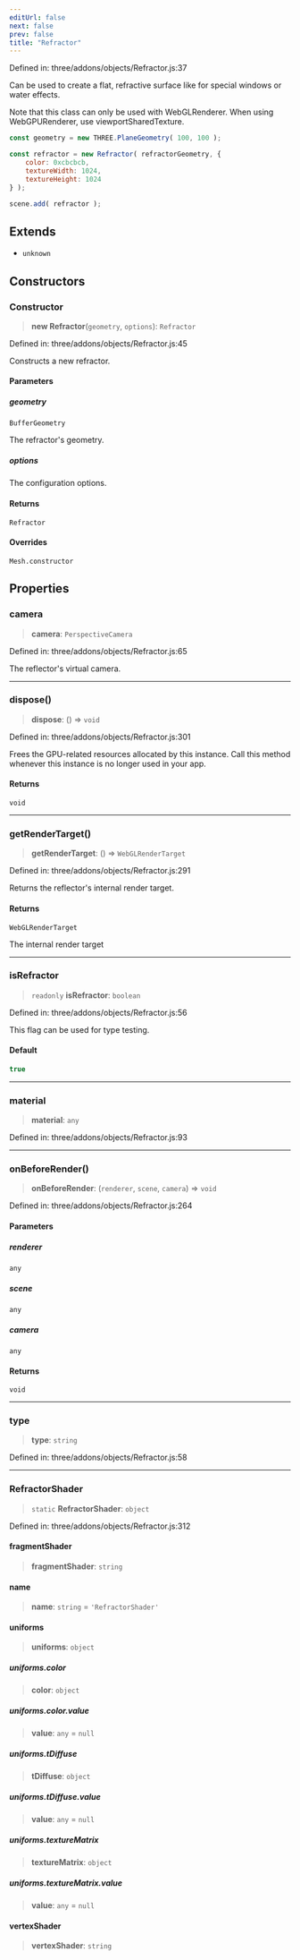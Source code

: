 ```yaml
---
editUrl: false
next: false
prev: false
title: "Refractor"
---
```


Defined in: three/addons/objects/Refractor.js:37

Can be used to create a flat, refractive surface like for special
windows or water effects.

Note that this class can only be used with WebGLRenderer.
When using WebGPURenderer, use viewportSharedTexture.

```js
const geometry = new THREE.PlaneGeometry( 100, 100 );

const refractor = new Refractor( refractorGeometry, {
	color: 0xcbcbcb,
	textureWidth: 1024,
	textureHeight: 1024
} );

scene.add( refractor );
```

## Extends

- `unknown`

## Constructors

### Constructor

> **new Refractor**(`geometry`, `options`): `Refractor`

Defined in: three/addons/objects/Refractor.js:45

Constructs a new refractor.

#### Parameters

##### geometry

`BufferGeometry`

The refractor's geometry.

##### options

The configuration options.

#### Returns

`Refractor`

#### Overrides

`Mesh.constructor`

## Properties

### camera

> **camera**: `PerspectiveCamera`

Defined in: three/addons/objects/Refractor.js:65

The reflector's virtual camera.

***

### dispose()

> **dispose**: () => `void`

Defined in: three/addons/objects/Refractor.js:301

Frees the GPU-related resources allocated by this instance. Call this
method whenever this instance is no longer used in your app.

#### Returns

`void`

***

### getRenderTarget()

> **getRenderTarget**: () => `WebGLRenderTarget`

Defined in: three/addons/objects/Refractor.js:291

Returns the reflector's internal render target.

#### Returns

`WebGLRenderTarget`

The internal render target

***

### isRefractor

> `readonly` **isRefractor**: `boolean`

Defined in: three/addons/objects/Refractor.js:56

This flag can be used for type testing.

#### Default

```ts
true
```

***

### material

> **material**: `any`

Defined in: three/addons/objects/Refractor.js:93

***

### onBeforeRender()

> **onBeforeRender**: (`renderer`, `scene`, `camera`) => `void`

Defined in: three/addons/objects/Refractor.js:264

#### Parameters

##### renderer

`any`

##### scene

`any`

##### camera

`any`

#### Returns

`void`

***

### type

> **type**: `string`

Defined in: three/addons/objects/Refractor.js:58

***

### RefractorShader

> `static` **RefractorShader**: `object`

Defined in: three/addons/objects/Refractor.js:312

#### fragmentShader

> **fragmentShader**: `string`

#### name

> **name**: `string` = `'RefractorShader'`

#### uniforms

> **uniforms**: `object`

##### uniforms.color

> **color**: `object`

##### uniforms.color.value

> **value**: `any` = `null`

##### uniforms.tDiffuse

> **tDiffuse**: `object`

##### uniforms.tDiffuse.value

> **value**: `any` = `null`

##### uniforms.textureMatrix

> **textureMatrix**: `object`

##### uniforms.textureMatrix.value

> **value**: `any` = `null`

#### vertexShader

> **vertexShader**: `string`
